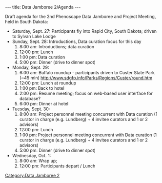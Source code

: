 ---
title: Data Jamboree 2/Agenda
---

Draft agenda for the 2nd Phenoscape Data Jamboree and Project Meeting, held in South Dakota:
* Saturday, Sept. 27: Participants fly into Rapid City, South Dakota; driven to Sylvan Lake Lodge
* Sunday, Sept. 28: Introductions, Data curation focus for this day
*# 8:00 am: Introductions; data curation
*# 12:00 pm: Lunch
*# 1:00 pm: Data curation
*# 5:00 pm: Dinner (drive to dinner spot)
* Monday, Sept. 29:
*# 6:00 am: Buffalo roundup - participants driven to Custer State Park (~45 min) http://www.sdgfp.info/Parks/Regions/Custer/round.htm
*# 12:00 pm: Lunch at roundup
*# 1:00 pm: Back to hotel
*# 2:00 pm: Resume meeting; focus on web-based user interface for database?
*# 6:00 pm: Dinner at hotel
* Tuesday, Sept. 30:
*# 8:00 am: Project personnel meeting concurrent with Data curation (1 curator in charge (e.g. Lundberg) + 4 invitee curators and 1 or 2 advisors)
*# 12:00 pm: Lunch
*# 1:00 pm: Project personnel meeting concurrent with Data curation (1 curator in charge (e.g. Lundberg) + 4 invitee curators and 1 or 2 advisors)
*# 5:00 pm: Dinner (drive to dinner spot)
* Wednesday, Oct. 1:
*# 8:00 am: Wrap up;
*# 12:00 pm: Participants depart / Lunch

[[Category:Data Jamboree 2]]